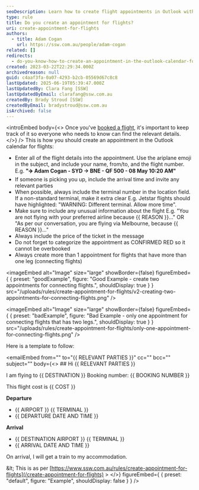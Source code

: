 ```yaml
---
seoDescription: Learn how to create flight appointments in Outlook with essential tips on organizing details and inviting contacts.
type: rule
title: Do you create an appointment for flights?
uri: create-appointment-for-flights
authors:
  - title: Adam Cogan
    url: https://ssw.com.au/people/adam-cogan
related: []
redirects:
  - do-you-know-how-to-create-an-appointment-in-the-outlook-calendar-for-flights
created: 2023-03-22T22:29:34.000Z
archivedreason: null
guid: c4aaf3fa-0a07-4293-b2cb-05569d67c8c8
lastUpdated: 2025-06-19T05:39:47.000Z
lastUpdatedBy: Clara Fang [SSW]
lastUpdatedByEmail: clarafang@ssw.com.au
createdBy: Brady Stroud [SSW]
createdByEmail: bradystroud@ssw.com.au
isArchived: false
---
```


<introEmbed
  body={<>
Once you've [booked a flight](/do-you-know-how-to-book-better-flights/), it's important to keep track of it so everyone who needs to know can find the relevant details.
  </>}
/>
This is how you should create an appointment in the Outlook calendar for flights:

* Enter all of the flight details into the appointment. Use the ariplane emoji in the subject, and include your name, from/to, and the flight number. E.g. **"✈️ Adam Cogan - SYD -> BNE - QF 500 - 08 May 10:20 AM"**
* If someone is picking you up, include the arrival time and invite any relevant parties
* When possible, always include the terminal number in the location field. If a non-standard terminal, make it extra clear
  E.g. Jetstar flights should have highlighted: "WARNING: Different terminal. Allow more time".
* Make sure to include any unusual information about the flight
  E.g. "You are not flying with your preferred airline because &#123;&#123; REASON &#125;&#125;..." OR "As per our conversation, you are flying via Melbourne, because &#123;&#123; REASON &#125;&#125;..."
* Always include the price of the ticket in the message
* Do not forget to categorize the appointment as CONFIRMED RED so it cannot be overbooked
* Always create more than 1 appointment for flights that have more than one leg (connecting flights)

<imageEmbed
  alt="Image"
  size="large"
  showBorder={false}
  figureEmbed={ {
    preset: "goodExample",
    figure: "Good Example - create two appointments for connecting flights.",
    shouldDisplay: true
  } }
  src="/uploads/rules/create-appointment-for-flights/v2-creating-two-appointments-for-connecting-flights.png"
/>


<imageEmbed
  alt="Image"
  size="large"
  showBorder={false}
  figureEmbed={ {
    preset: "badExample",
    figure: "Bad Example - only one appointment for connecting flights that has two legs.",
    shouldDisplay: true
  } }
  src="/uploads/rules/create-appointment-for-flights/only-one-appointment-for-connecting-flights.png"
/>


Here is a template to follow:

<emailEmbed
  from=""
  to="&#123;&#123; RELEVANT PARTIES &#125;&#125;"
  cc=""
  bcc=""
  subject=""
  body={<>
    ## Hi &#123;&#123; RELEVANT PARTIES &#125;&#125;

I am flying to &#123;&#123; DESTINATION &#125;&#125;
Booking number: &#123;&#123; BOOKING NUMBER &#125;&#125;

This flight cost is &#123;&#123; COST &#125;&#125;

**Departure**

* &#123;&#123; AIRPORT &#125;&#125; &#123;&#123; TERMINAL &#125;&#125;
* &#123;&#123; DEPARTURE DATE AND TIME &#125;&#125;

**Arrival**

* &#123;&#123; DESTINATION AIRPORT &#125;&#125; &#123;&#123; TERMINAL &#125;&#125;
* &#123;&#123; ARRIVAL DATE AND TIME &#125;&#125;

On arrival, I will get a train to my accommodation.

\&lt; This is as per [https://www.ssw.com.au/rules/create-appointment-for-flights](/create-appointment-for-flights) &gt;
  </>}
  figureEmbed={ {
    preset: "default",
    figure: "Example",
    shouldDisplay: false
  } }
/>
